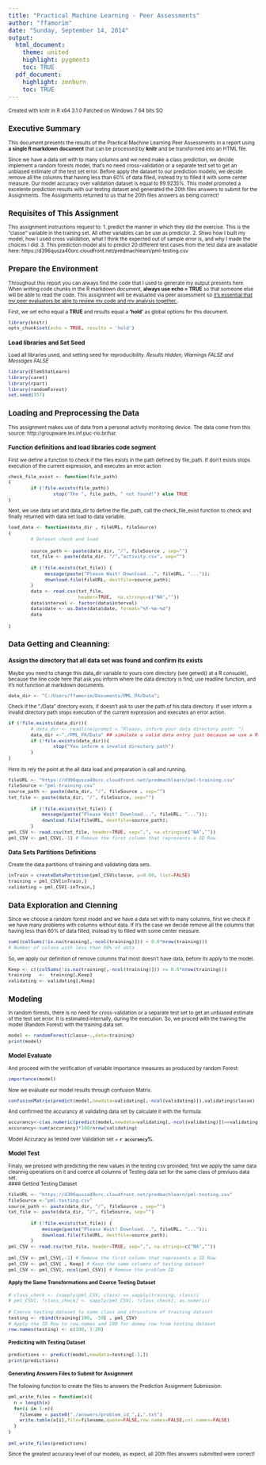 ```yaml
---
title: "Practical Machine Learning - Peer Assessments"
author: "ffamorim"
date: "Sunday, September 14, 2014"
output:
  html_document:
    theme: united
    highlight: pygments
    toc: TRUE
  pdf_document:
    highlight: zenburn
    toc: TRUE
---
```

<font size=0.4>
Created with knitr in R x64 3.1.0 Patched on Windows 7 64 bits SO  


## Executive Summary

This document presents the results of the Practical Machine Learning Peer Assessments in a report using **a single R markdown document** that can be processed by **knitr** and be transformed into an HTML file.

Since we have a data set with to many columns and we need make a class prediction, we decide implement a random forests model, that's no need cross-validation or a separate test set to get an unbiased estimate of the test set error. Before apply the dataset to our prediction modelo, we decide remove all the columns that having less than 60% of data filled, instead try to filled it with some center measure. Our model accuracy over validation dataset is equal to 99.9235%. This model promoted a excelente prediction results with our testing dataset and generated the 20th files answers to submit for the Assignments. The Assignments returned to us that he 20th files answers as being correct!

## Requisites of This Assignment

This assignment instructions request to:
1. predict the manner in which they did the exercise. This is the "classe" variable in the training set. All other variables can be use as predictor.
2. Shwo how I built my model, how I used cross validation, what I think the expected out of sample error is, and why I made the choices I did. 
3. This prediction model alsi to predict 20 different test cases from the test data are available here: https://d396qusza40orc.cloudfront.net/predmachlearn/pml-testing.csv

## Prepare the Environment
Throughout this report you can always find the code that I used to generate my output presents here. When writing code chunks in the R markdown document, **always use echo = TRUE** so that someone else will be able to read the code. This assignment will be evaluated via peer assessment so <u>it's essential that my peer evaluators be able to review my code and my analysis together.</u>.  

First, we set echo equal a **TRUE** and results equal a **'hold'** as global options for this document.  
```r
library(knitr)
opts_chunk$set(echo = TRUE, results = 'hold')
```

### Load libraries and Set Seed

Load all libraries used, and setting seed for reproducibility. *Results Hidden, Warnings FALSE and Messages FALSE*
```r

library(ElemStatLearn)
library(caret)
library(rpart)
library(randomForest)
set.seed(357)
```

## Loading and Preprocessing the Data
This assignment makes use of data from a personal activity monitoring device. The data come from this source: http://groupware.les.inf.puc-rio.br/har.  
 
### Function definitions and load libraries code segment

First we define a function to check if the files exists in the path defined by file_path. If don't exists stops execution of the current expression, and executes an error action

```r
check_file_exist <- function(file_path) 
{
        if (!file.exists(file_path))
                stop("The ", file_path, " not found!") else TRUE 
}
```
Next, we use data set and data_dir to define the file_path, call the check_file_exist function to check and finally returned with data set load to data variable.
```r
load_data <- function(data_dir , fileURL, fileSource) 
{
        # Dataset check and load 
        
        source_path <- paste(data_dir, "/", fileSource , sep="")
        txt_file <- paste(data_dir, "/","activity.csv", sep="")

        if (!file.exists(txt_file)) {
             message(paste("Please Wait! Download...", fileURL, "..."));
             download.file(fileURL, destfile=source_path);
        } 
        data <- read.csv(txt_file,
                         header=TRUE,  na.strings=c("NA",""))
        data$interval <- factor(data$interval)
        data$date <- as.Date(data$date, format="%Y-%m-%d")
        data        
        
}
```

## Data Getting and Cleanning:

### Assign the directory that all data set was found and confirm its exists
Maybe you need to change this data_dir variable to yours core directory (see getwd() at a R consuole), because the line code here that ask you inform where the data directory is find, use readline function, and it's not function at markdown documents.

```r
data_dir <- "C:/Users/ffamorim/Documents/PML_PA/Data";

```

Check if the "./Data" directory exists, if doesn't ask to user the path of his data directory. If user inform a invalid directory path stops execution of the current expression and executes an error action.
```r
if (!file.exists(data_dir)){
        # data_dir <- readline(prompt = "Please, inform your data directory path: ")
        data_dir <-"./PML_PA/Data" ## simulate a valid data entry just because we use a Rmd
        if (!file.exists(data_dir)){
                stop("You inform a invalid directory path")
        }
}
```

Here its rely the point at the all data load and preparation is call and running.
```r

fileURL <- "https://d396qusza40orc.cloudfront.net/predmachlearn/pml-training.csv" 
fileSource <-"pml-training.csv"
source_path <- paste(data_dir, "/", fileSource , sep="")
txt_file <- paste(data_dir, "/", fileSource, sep="")

        if (!file.exists(txt_file)) {
            message(paste("Please Wait! Download...", fileURL, "..."));
            download.file(fileURL, destfile=source_path);
        }
pml_CSV <- read.csv(txt_file, header=TRUE, sep=",", na.strings=c("NA",""))
pml_CSV <- pml_CSV[,-1] # Remove the first column that represents a ID Row
```
### Data Sets Partitions Definitions
Create the data partitions of training and validating data sets.
```r
inTrain = createDataPartition(pml_CSV$classe, p=0.60, list=FALSE)
training = pml_CSV[inTrain,]
validating = pml_CSV[-inTrain,]

```
## Data Exploration and Clenning

Since we choose a random forest model and we have a data set with to many columns,  first we check if we have many problems with columns without data. If it's the case we decide remove all the columns that having less than 60% of data filled, instead try to filled with some center measure.
```r
sum((colSums(!is.na(training[,-ncol(training)])) < 0.6*nrow(training)))
# Number of coluns with less than 60% of data
```
So, we apply our definition of remove columns that most doesn't have data, before its apply to the model.

```r
Keep <- c((colSums(!is.na(training[,-ncol(training)])) >= 0.6*nrow(training)))
training   <-  training[,Keep]
validating <- validating[,Keep]
```
## Modeling
In random forests, there is no need for cross-validation or a separate test set to get an unbiased estimate of the test set error. It is estimated internally, during the execution. So, we proced with the training the model (Random Forest) with the training data set.
```r
model <- randomForest(classe~.,data=training)
print(model)
```
### Model Evaluate
And proceed with the verification of variable importance measures as produced by random Forest:
```r
importance(model)
```
Now we evaluate our model results through confusion Matrix.
```r
confusionMatrix(predict(model,newdata=validating[,-ncol(validating)]),validating$classe)
```
And confirmed the accurancy at validating data set by calculate it with the formula:
```r
accurancy<-c(as.numeric(predict(model,newdata=validating[,-ncol(validating)])==validating$classe))
accurancy<-sum(accurancy)*100/nrow(validating)
```
Model Accuracy as tested over Validation set = **`r accurancy`%**.  

### Model Test
Finaly, we prossed with predicting the new values in the testing csv provided, first we apply the same data cleannig operations on it and coerce all columns of Testing data set for the same class of previuos data set.  
#### Gettind Testing Dataset
```r
fileURL <- "https://d396qusza40orc.cloudfront.net/predmachlearn/pml-testing.csv" 
fileSource <-"pml-testing.csv"
source_path <- paste(data_dir, "/", fileSource , sep="")
txt_file <- paste(data_dir, "/", fileSource, sep="")

        if (!file.exists(txt_file)) {
            message(paste("Please Wait! Download...", fileURL, "..."));
            download.file(fileURL, destfile=source_path);
        }
pml_CSV <- read.csv(txt_file, header=TRUE, sep=",", na.strings=c("NA",""))

pml_CSV <- pml_CSV[,-1] # Remove the first column that represents a ID Row
pml_CSV <- pml_CSV[ , Keep] # Keep the same columns of testing dataset
pml_CSV <- pml_CSV[,-ncol(pml_CSV)] # Remove the problem ID
```
#### Apply the Same Transformations and Coerce Testing Dataset
```r
# class_check <- (sapply(pml_CSV, class) == sapply(training, class))
# pml_CSV[, !class_check] <- sapply(pml_CSV[, !class_check], as.numeric)

# Coerce testing dataset to same class and strucuture of training dataset 
testing <- rbind(training[100, -59] , pml_CSV) 
# Apply the ID Row to row.names and 100 for dummy row from testing dataset 
row.names(testing) <- c(100, 1:20)

```
#### Prediciting with Testing Dataset
```r
predictions <- predict(model,newdata=testing[-1,])
print(predictions)
```

#### Generating Answers Files to Submit for Assignment
The following function to create the files to answers the Prediction Assignment Submission:
```r
pml_write_files = function(x){
  n = length(x)
  for(i in 1:n){
    filename = paste0("./answers/problem_id_",i,".txt")
    write.table(x[i],file=filename,quote=FALSE,row.names=FALSE,col.names=FALSE)
  }
}

pml_write_files(predictions)
```
Since the greatest accuracy level of our modelo, as expect, all 20th files answers submitted were correct!